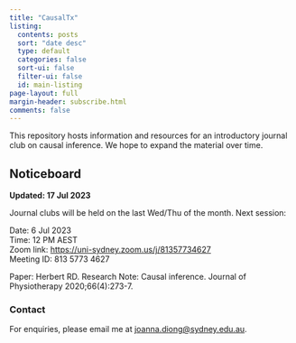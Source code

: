 ```yaml
---
title: "CausalTx"
listing:
  contents: posts
  sort: "date desc"
  type: default
  categories: false
  sort-ui: false
  filter-ui: false
  id: main-listing
page-layout: full
margin-header: subscribe.html
comments: false
---
```


This repository hosts information and resources for an introductory journal club on causal inference. We hope to expand the material over time.

## Noticeboard

**Updated: 17 Jul 2023**

Journal clubs will be held on the last Wed/Thu of the month. Next session:

Date: 6 Jul 2023\
Time: 12 PM AEST\
Zoom link: <https://uni-sydney.zoom.us/j/81357734627>\
Meeting ID: 813 5773 4627

Paper: Herbert RD. Research Note: Causal inference. Journal of Physiotherapy 2020;66(4):273-7.

:::{#main-listing}
:::

### Contact

For enquiries, please email me at [joanna.diong\@sydney.edu.au](mailto:joanna.diong@sydney.edu.au).
